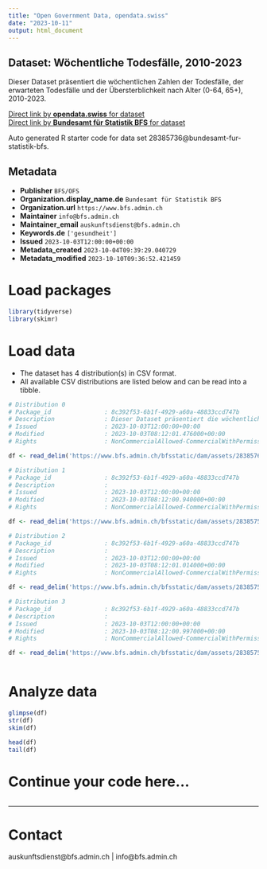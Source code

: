 ```yaml
---
title: "Open Government Data, opendata.swiss"
date: "2023-10-11"
output: html_document
---
```


## Dataset: Wöchentliche Todesfälle, 2010-2023

Dieser Dataset präsentiert die wöchentlichen Zahlen der Todesfälle, der erwarteten Todesfälle und der Übersterblichkeit nach Alter (0-64, 65+), 2010-2023.

[Direct link by **opendata.swiss** for dataset](https://opendata.swiss/de/dataset/wochentliche-todesfalle-2010-20231)<br>
[Direct link by **Bundesamt für Statistik BFS** for dataset](https://www.bfs.admin.ch/asset/de/ts-d-14.03.04.03-wr)

Auto generated R starter code for data set 28385736@bundesamt-fur-statistik-bfs.

## Metadata

- **Publisher** `BFS/OFS`
- **Organization.display_name.de** `Bundesamt für Statistik BFS`
- **Organization.url** `https://www.bfs.admin.ch`
- **Maintainer** `info@bfs.admin.ch`
- **Maintainer_email** `auskunftsdienst@bfs.admin.ch`
- **Keywords.de** `['gesundheit']`
- **Issued** `2023-10-03T12:00:00+00:00`
- **Metadata_created** `2023-10-04T09:39:29.040729`
- **Metadata_modified** `2023-10-10T09:36:52.421459`


# Load packages

```r

library(tidyverse)
library(skimr)

```

# Load data

-   The dataset has 4 distribution(s) in CSV format.
-   All available CSV distributions are listed below and can be read into a tibble.

```r

# Distribution 0
# Package_id               : 8c392f53-6b1f-4929-a60a-48833ccd747b
# Description              : Dieser Dataset präsentiert die wöchentlichen Zahlen der Todesfälle, der erwarteten Todesfälle und der Übersterblichkeit nach Alter (0-64, 65+), 2010-2023.
# Issued                   : 2023-10-03T12:00:00+00:00
# Modified                 : 2023-10-03T08:12:01.476000+00:00
# Rights                   : NonCommercialAllowed-CommercialWithPermission-ReferenceRequired

df <- read_delim('https://www.bfs.admin.ch/bfsstatic/dam/assets/28385763/master')

# Distribution 1
# Package_id               : 8c392f53-6b1f-4929-a60a-48833ccd747b
# Description              : 
# Issued                   : 2023-10-03T12:00:00+00:00
# Modified                 : 2023-10-03T08:12:00.940000+00:00
# Rights                   : NonCommercialAllowed-CommercialWithPermission-ReferenceRequired

df <- read_delim('https://www.bfs.admin.ch/bfsstatic/dam/assets/28385750/master')

# Distribution 2
# Package_id               : 8c392f53-6b1f-4929-a60a-48833ccd747b
# Description              : 
# Issued                   : 2023-10-03T12:00:00+00:00
# Modified                 : 2023-10-03T08:12:01.014000+00:00
# Rights                   : NonCommercialAllowed-CommercialWithPermission-ReferenceRequired

df <- read_delim('https://www.bfs.admin.ch/bfsstatic/dam/assets/28385752/master')

# Distribution 3
# Package_id               : 8c392f53-6b1f-4929-a60a-48833ccd747b
# Description              : 
# Issued                   : 2023-10-03T12:00:00+00:00
# Modified                 : 2023-10-03T08:12:00.997000+00:00
# Rights                   : NonCommercialAllowed-CommercialWithPermission-ReferenceRequired

df <- read_delim('https://www.bfs.admin.ch/bfsstatic/dam/assets/28385757/master')



```

# Analyze data

```r

glimpse(df)
str(df)
skim(df)

head(df)
tail(df)

```

# Continue your code here...

```r

```

------------------------------------------------------------------------

# Contact

auskunftsdienst@bfs.admin.ch | info@bfs.admin.ch
